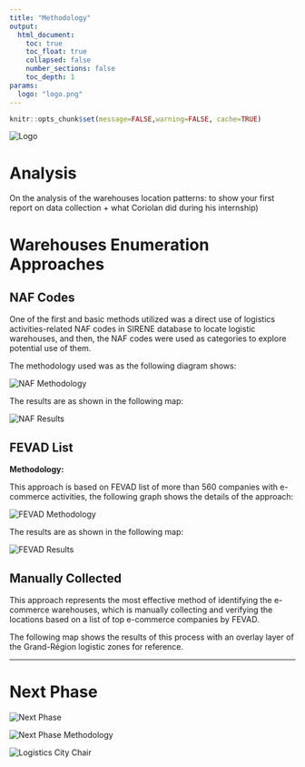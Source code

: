 ```yaml
---
title: "Methodology"
output:
  html_document:
    toc: true
    toc_float: true
    collapsed: false
    number_sections: false
    toc_depth: 1
params:
  logo: "logo.png"
---
```


```r
knitr::opts_chunk$set(message=FALSE,warning=FALSE, cache=TRUE)
```

::: toc-header
<img src="images/logo.png" alt="Logo"/>
:::

# Analysis

On the analysis of the warehouses location patterns: to show your first report on data collection + what Coriolan did during his internship)

# Warehouses Enumeration Approaches {.tabset}

## NAF Codes

One of the first and basic methods utilized was a direct use of logistics activities-related NAF codes in SIRENE database to locate logistic warehouses, and then, the NAF codes were used as categories to explore potential use of them.

The methodology used was as the following diagram shows:

<img src="images/NAF_method.png" alt="NAF Methodology"/>

The results are as shown in the following map:

<img src="images/naf_map.png" alt="NAF Results"/>

## FEVAD List

**Methodology:**

This approach is based on FEVAD list of more than 560 companies with e-commerce activities, the following graph shows the details of the approach:

<img src="images/fevad_method.png" alt="FEVAD Methodology"/>

The results are as shown in the following map:

<img src="images/fevad_map.png" alt="FEVAD Results"/>

## Manually Collected

This approach represents the most effective method of identifying the e-commerce warehouses, which is manually collecting and verifying the locations based on a list of top e-commerce companies by FEVAD.

The following map shows the results of this process with an overlay layer of the Grand-Région logistic zones for reference.

::: {style="clear: both;"}
:::

------------------------------------------------------------------------

# Next Phase

<img src="images/next_phase.png" alt="Next Phase"/>

<img src="images/next_phase_method.png" alt="Next Phase Methodology"/>

::: bottom-banner
<img src="images/bottom-banner.png" alt="Logistics City Chair"/>
:::
